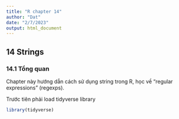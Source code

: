 ```yaml
---
title: "R chapter 14"
author: "Dat"
date: "2/7/2023"
output: html_document
---
```


## 14 Strings

### 14.1 Tổng quan

Chapter này hướng dẫn cách sử dụng string trong R, học về "regular expressions" (regexps).

Trước tiên phải load tidyverse library

```r
library(tidyverse)
```

